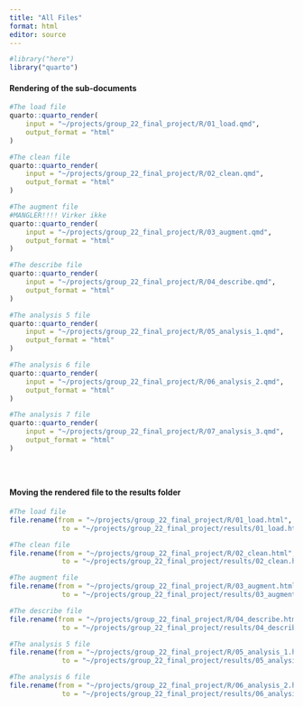 ```yaml
---
title: "All Files"
format: html
editor: source
---
```


```r
#library("here")
library("quarto")
```

#### Rendering of the sub-documents

```r
#The load file
quarto::quarto_render(
    input = "~/projects/group_22_final_project/R/01_load.qmd",
    output_format = "html"
)

#The clean file
quarto::quarto_render(
    input = "~/projects/group_22_final_project/R/02_clean.qmd",
    output_format = "html"
)

#The augment file
#MANGLER!!!! Virker ikke
quarto::quarto_render(
    input = "~/projects/group_22_final_project/R/03_augment.qmd",
    output_format = "html"
)

#The describe file
quarto::quarto_render(
    input = "~/projects/group_22_final_project/R/04_describe.qmd",
    output_format = "html"
)

#The analysis 5 file
quarto::quarto_render(
    input = "~/projects/group_22_final_project/R/05_analysis_1.qmd",
    output_format = "html"
)

#The analysis 6 file
quarto::quarto_render(
    input = "~/projects/group_22_final_project/R/06_analysis_2.qmd",
    output_format = "html"
)

#The analysis 7 file
quarto::quarto_render(
    input = "~/projects/group_22_final_project/R/07_analysis_3.qmd",
    output_format = "html"
)





```

#### Moving the rendered file to the results folder

```r
#The load file
file.rename(from = "~/projects/group_22_final_project/R/01_load.html",
             to = "~/projects/group_22_final_project/results/01_load.html" )

#The clean file
file.rename(from = "~/projects/group_22_final_project/R/02_clean.html",
             to = "~/projects/group_22_final_project/results/02_clean.html" )

#The augment file
file.rename(from = "~/projects/group_22_final_project/R/03_augment.html",
             to = "~/projects/group_22_final_project/results/03_augment.html" )

#The describe file
file.rename(from = "~/projects/group_22_final_project/R/04_describe.html",
             to = "~/projects/group_22_final_project/results/04_describe.html" )

#The analysis 5 file
file.rename(from = "~/projects/group_22_final_project/R/05_analysis_1.html",
             to = "~/projects/group_22_final_project/results/05_analysis_1.html" )

#The analysis 6 file
file.rename(from = "~/projects/group_22_final_project/R/06_analysis_2.html",
             to = "~/projects/group_22_final_project/results/06_analysis_2.html" )
```

```r

```
